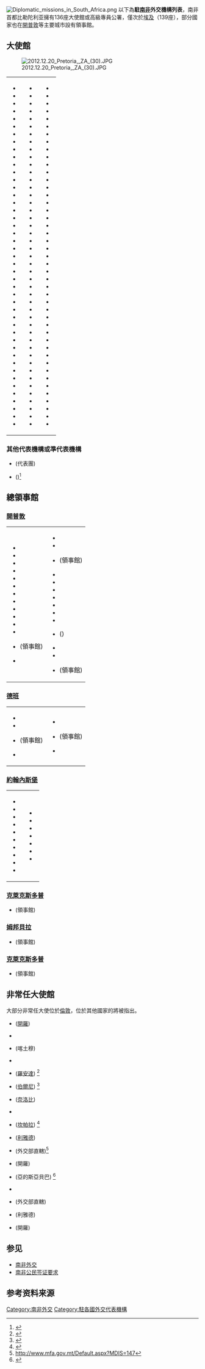 {{short description|Wikipedia list article}}
[[Image:Diplomatic_missions_in_South_Africa.png|thumb]]
以下為'''駐[[南非|南非]]外交機構列表'''，南非首都比勒陀利亚擁有136座大使館或高級專員公署，僅次於[[埃及|埃及]]（139座），部分國家也在[[開普敦|開普敦]]等主要城市設有領事館。

== 大使館 ==
[[File:2012.12.20_Pretoria,_ZA_(30).JPG|thumb]]
{| 
|
*{{DZA}}
*{{AGO}}
*{{ARG}}
*{{AUS}}
*{{AUT}}
*{{AZE}}
*{{BGD}}
*{{BLR}}
*{{BEL}}
*{{BEN}}
*{{BWA}}
*{{BRA}}
*{{BGR}}
*{{BFA}}
*{{BDI}}
*{{CMR}}
*{{CAN}}
*{{CAF}}
*{{TCD}}
*{{CHL}}
*{{CHN}}
*{{COL}}
*{{COM}}
*{{COG}}
*{{COD}}
*{{HRV}}
*{{CUB}}
*{{CYP}}
*{{CZE}}
*{{DNK}}
*{{DOM}}
*{{Flag|East Timor}}
*{{ECU}}
*{{EGY}}
*{{Flag|Eswatini}}
*{{GNQ}}
*{{ERI}}
*{{ETH}}
*{{FIN}}
*{{FRA}}
*{{GAB}}
*{{GAM}}
*{{GEO}}
*{{DEU}}
*{{GHA}}
|valign=top|
*{{GRC}}
*{{GUA}}
*{{GIN}}
*{{GUY}}
*{{HTI}}
*{{Flag|Holy See}}
*{{HUN}}
*{{IND}}
*{{IDN}}
*{{IRN}}
*{{IRQ}}
*{{IRL}}
*{{ISR}}
*{{ITA}}
*{{CIV}}
*{{JAM}}
*{{JPN}}
*{{JOR}}
*{{KAZ}}
*{{KEN}}
*{{KWT}}
*{{LBN}}
*{{LSO}}
*{{LBR}}
*{{LBY}}
*{{LTU}}
*{{MDG}}
*{{MWI}}
*{{MYS}}
*{{MLI}}
*{{MRT}}
*{{MUS}}
*{{MEX}}
*{{MAR}}
*{{MOZ}}
*{{MMR}}
*{{NAM}}
*{{NPL}}
*{{NLD}}
*{{NZL}}
*{{NER}}
*{{NGA}}
*{{PRK}}
*{{NOR}}
*{{OMN}}
|valign=top|
*{{PAK}}
*{{PSE}}
*{{PAN}}
*{{PRY}}
*{{PER}}
*{{PHI}}
*{{POL}}
*{{PRT}}
*{{QAT}}
*{{ROU}}
*{{RUS}}
*{{RWA}}
*{{SADR}}
*{{SAU}}
*{{SEN}}
*{{SRB}}
*{{SYC}}
*{{SGP}}
*{{SVK}}
*{{SOM}}
*{{KOR}}
*{{SSD}}
*{{ESP}}
*{{LKA}}
*{{SDN}}
*{{SWE}}
*{{CHE}}
*{{SYR}}
*{{TZA}}
*{{THA}}
*{{TOG}}
*{{TTO}}
*{{TUN}}
*{{TUR}}
*{{UGA}}
*{{UKR}}
*{{ARE}}
*{{GBR}}
*{{USA}}
*{{URY}}
*{{VEN}}
*{{VNM}}
*{{YEM}}
*{{ZMB}}
*{{ZWE}}
|}

=== 其他代表機構或準代表機構 ===
*{{EU}} (代表團)
*{{ROC-TWN}} ({{Link-en|駐南非共和國台北聯絡代表處|Taipei Liaison Office in the Republic of South Africa}})<ref>{{Cite web|url=http://www.roc-taiwan.org/za_en/index.html|title=首頁 - Taipei Liaison Office in the RSA 駐南非共和國台北聯絡代表處|last=Team|first=Internet|website=www.roc-taiwan.org|access-date=2017-07-11}}</ref>

== 總領事館 ==

=== [[開普敦|開普敦]] ===
{| 
|
*{{AGO}}
*{{BEL}}
*{{BWA}}
*{{BRA}}
*{{CAN}}
*{{CHN}}
*{{FRA}}
*{{DEU}}
*{{GRC}}
*{{IND}}
*{{IDN}}
*{{IRL}}
*{{ITA}} (領事館)
*{{JPN}}
|valign=top|
*{{LSO}}
*{{MDG}}
*{{MOZ}} (領事館)
*{{NAM}}
*{{NLD}}
*{{PRT}}
*{{ROU}}
*{{RUS}}
*{{ESP}}
*{{CHE}}
*{{ROC-TWN}} ({{link-en|駐開普敦台北聯絡辦事處|Taipei Liaison Office in Cape Town}})
*{{GBR}}
*{{USA}}
*{{ZWE}} (領事館)
|}

=== [[德班|德班]] ===
{| 
|
*{{AGO}}
*{{CHN}}
*{{GRC}} (領事館)
*{{IND}}
|valign=top|
*{{LSO}}
*{{MOZ}} (領事館)
*{{USA}}
|}

=== [[約翰內斯堡|約翰內斯堡]] ===
{| 
|
*{{AGO}} 
*{{ARG}}
*{{BEL}}
*{{BWA}}
*{{CHN}}
*{{Flag|Eswatini}}
*{{FRA}}
*{{GRC}}
*{{IND}}
*{{ITA}}
|valign=top|
*{{MWI}}
*{{MOZ}}
*{{NGA}}
*{{PRT}}
*{{SYC}}
*{{USA}}
*{{ZWE}}
|}

=== [[克萊克斯多普|克萊克斯多普]] ===
*{{LSO}} (領事館)

=== [[姆邦貝拉|姆邦貝拉]] ===
*{{MOZ}} (領事館)

=== [[克萊克斯多普|克萊克斯多普]] ===
*{{LSO}} (領事館)

== 非常任大使館 ==

大部分非常任大使位於[[倫敦|倫敦]]，位於其他國家的將被指出。
* {{ARM}} ([[開羅|開羅]])
* {{BAH}}
* {{Flag|Bahrain}} (喀土穆)
* {{BAR}}
* {{CPV}} ([[羅安達|羅安達]]) <ref>{{Cite news | url=http://www.dirco.gov.za/foreign/bilateral/capeverde.html | title= Cape Verde (Republic of) | publisher=Department of International Relations and Cooperation |date=2020-08-07}}</ref>
* {{CRC}} ([[伯爾尼|伯爾尼]]) <ref>{{Cite news | url=http://www.dirco.gov.za/foreign/bilateral/costarica.html | title= Costa Rica (Republic of) | publisher=Department of International Relations and Cooperation |date=2020-08-07}}</ref>
* {{DJI}} ([[奈洛比|奈洛比]])
* {{Flag|Grenada}}
* {{ISL}} ([[坎帕拉|坎帕拉]]) <ref>{{Cite news | url=https://www.government.is/diplomatic-missions/embassy-of-iceland-in-kampala/embassy-information/ | title= Embassy of Iceland in Kampala | publisher=冰島政府 |date=2020-09-26}}</ref>
* {{Flag|Kyrgyzstan}} ([[利雅德|利雅德]])
* {{MLT}} (外交部直轄)<ref>http://www.mfa.gov.mt/Default.aspx?MDIS=147</ref>
* {{MNG}} (開羅)
* {{Flag|Sierra Leone}} (亞的斯亞貝巴) <ref>{{Cite news | url=http://www.dirco.gov.za/foreign/bilateral/sierraleone.html | title= Sierra Leone (Republic of) | publisher=Department of International Relations and Cooperation |date=2020-08-07}}</ref>
* {{PNG}} 
* {{SMR}} (外交部直轄)
* {{Flag|Turkmenistan}} (利雅德)
* {{Flag|Tajikistan}} (開羅)

== 参见 ==
* [[南非外交|南非外交]]
* [[南非公民签证要求|南非公民签证要求]]

== 参考资料来源 ==
{{reflist}}


{{南非外交}}

[[Category:南非外交|Category:南非外交]]
[[Category:駐各國外交代表機構|Category:駐各國外交代表機構]]